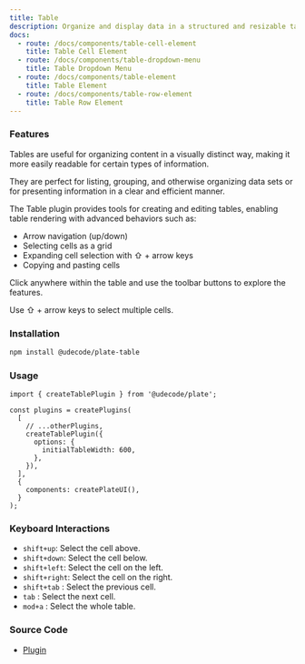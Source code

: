 ```yaml
---
title: Table
description: Organize and display data in a structured and resizable tabular format.
docs:
  - route: /docs/components/table-cell-element
    title: Table Cell Element
  - route: /docs/components/table-dropdown-menu
    title: Table Dropdown Menu
  - route: /docs/components/table-element
    title: Table Element
  - route: /docs/components/table-row-element
    title: Table Row Element
---
```


<ComponentPreview name="playground-demo" id="table" />

### Features

Tables are useful for organizing content in a visually distinct way, making it more easily readable for certain types of information.

They are perfect for listing, grouping, and otherwise organizing data sets or for presenting information in a clear and efficient manner.

The Table plugin provides tools for creating and editing tables, enabling table rendering with advanced behaviors such as:

- Arrow navigation (up/down)
- Selecting cells as a grid
- Expanding cell selection with ⇧ + arrow keys
- Copying and pasting cells

Click anywhere within the table and use the toolbar buttons to explore the features.

Use ⇧ + arrow keys to select multiple cells.

### Installation

```bash
npm install @udecode/plate-table
```

### Usage

```tsx
import { createTablePlugin } from '@udecode/plate';

const plugins = createPlugins(
  [
    // ...otherPlugins,
    createTablePlugin({
      options: {
        initialTableWidth: 600,
      },
    }),
  ],
  {
    components: createPlateUI(),
  }
);
```

### Keyboard Interactions

- `shift+up`: Select the cell above.
- `shift+down`: Select the cell below.
- `shift+left`: Select the cell on the left.
- `shift+right`: Select the cell on the right.
- `shift+tab` : Select the previous cell.
- `tab` : Select the next cell.
- `mod+a` : Select the whole table.

### Source Code

- [Plugin](https://github.com/udecode/plate/blob/main/packages/table/src/createTablePlugin.ts)
